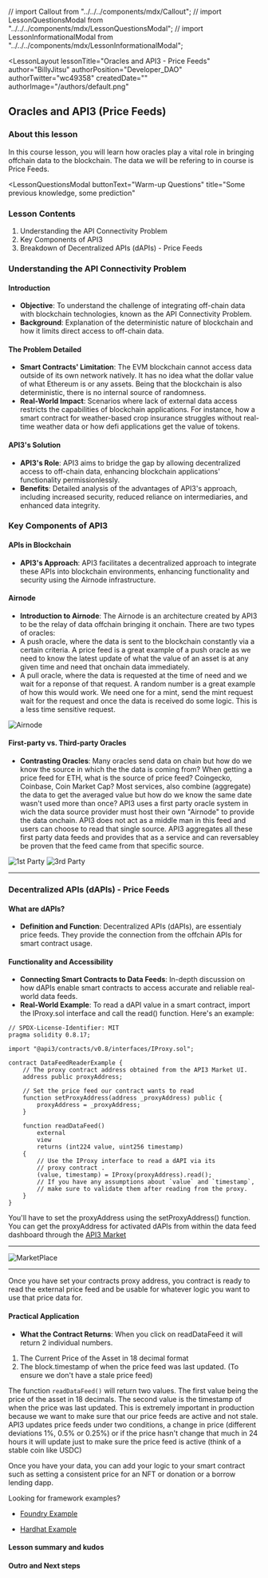 // import Callout from "../../../components/mdx/Callout";
// import LessonQuestionsModal from "../../../components/mdx/LessonQuestionsModal";
// import LessonInformationalModal from "../../../components/mdx/LessonInformationalModal";

<LessonLayout
   lessonTitle="Oracles and API3 - Price Feeds" 
   author="BillyJitsu"
   authorPosition="Developer_DAO"
   authorTwitter="wc49358"
   createdDate=""
   authorImage="/authors/default.png"
>

## Oracles and API3 (Price Feeds)

### About this lesson

In this course lesson, you will learn how oracles play a vital role in bringing offchain data to the blockchain. The data we will be refering to in course is Price Feeds.

<LessonQuestionsModal
  buttonText="Warm-up Questions"
  title="Some previous knowledge, some prediction"
>
  <Question question="1-oracles-api3/1-intro/Q1" />
  <Question question="1-oracles-api3/1-intro/Q2" />
  <Question question="1-oracles-api3/1-intro/Q3" />
  <Question question="1-oracles-api3/1-intro/Q4" />
  <Question question="1-oracles-api3/1-intro/Q5" />
</LessonQuestionsModal>

### Lesson Contents

1. Understanding the API Connectivity Problem
2. Key Components of API3
3. Breakdown of Decentralized APIs (dAPIs) - Price Feeds

### Understanding the API Connectivity Problem

#### Introduction

- **Objective**: To understand the challenge of integrating off-chain data with blockchain technologies, known as the API Connectivity Problem.
- **Background**: Explanation of the deterministic nature of blockchain and how it limits direct access to off-chain data.

#### The Problem Detailed

- **Smart Contracts' Limitation**: The EVM blockchain cannot access data outside of its own network natively. It has no idea what the dollar value of what Ethereum is or any assets. Being that the blockchain is also deterministic, there is no internal source of randomness.
- **Real-World Impact**: Scenarios where lack of external data access restricts the capabilities of blockchain applications. For instance, how a smart contract for weather-based crop insurance struggles without real-time weather data or how defi applications get the value of tokens.

#### API3's Solution

- **API3's Role**: API3 aims to bridge the gap by allowing decentralized access to off-chain data, enhancing blockchain applications' functionality permissionlessly.
- **Benefits**: Detailed analysis of the advantages of API3's approach, including increased security, reduced reliance on intermediaries, and enhanced data integrity.

### Key Components of API3

#### APIs in Blockchain

- **API3's Approach**: API3 facilitates a decentralized approach to integrate these APIs into blockchain environments, enhancing functionality and security using the Airnode infrastructure.

#### Airnode

- **Introduction to Airnode**: The Airnode is an architecture created by API3 to be the relay of data offchain bringing it onchain. There are two types of oracles:
- A push oracle, where the data is sent to the blockchain constantly via a certain criteria. A price feed is a great example of a push oracle as we need to know the latest update of what the value of an asset is at any given time and need that onchain data immediately.
- A pull oracle, where the data is requested at the time of need and we wait for a reponse of that request. A random number is a great example of how this would work. We need one for a mint, send the mint request wait for the request and once the data is received do some logic. This is a less time sensitive request.

![Airnode](/assets/lessons/1-oracles-api3/airnode-image.png)

#### First-party vs. Third-party Oracles

- **Contrasting Oracles**: Many oracles send data on chain but how do we know the source in which the the data is coming from? When getting a price feed for ETH, what is the source of price feed? Coingecko, Coinbase, Coin Market Cap? Most services, also combine (aggregate) the data to get the averaged value but how do we know the same date wasn't used more than once? API3 uses a first party oracle system in wich the data source provider must host their own "Airnode" to provide the data onchain. API3 does not act as a middle man in this feed and users can choose to read that single source. API3 aggregates all these first party data feeds and provides that as a service and can reversabley be proven that the feed came from that specific source.

![1st Party](/assets/lessons/1-oracles-api3/1st-party.png)
![3rd Party](/assets/lessons/1-oracles-api3/3rd-party.png)

---

### Decentralized APIs (dAPIs) - Price Feeds

#### What are dAPIs?

- **Definition and Function**: Decentralized APIs (dAPIs), are essentialy price feeds. They provide the connection from the offchain APIs for smart contract usage.

#### Functionality and Accessibility

- **Connecting Smart Contracts to Data Feeds**: In-depth discussion on how dAPIs enable smart contracts to access accurate and reliable real-world data feeds.
- **Real-World Example**:
  To read a dAPI value in a smart contract, import the IProxy.sol interface and call the read() function. Here's an example:

```solidity
// SPDX-License-Identifier: MIT
pragma solidity 0.8.17;

import "@api3/contracts/v0.8/interfaces/IProxy.sol";

contract DataFeedReaderExample {
    // The proxy contract address obtained from the API3 Market UI.
    address public proxyAddress;

    // Set the price feed our contract wants to read
    function setProxyAddress(address _proxyAddress) public {
        proxyAddress = _proxyAddress;
    }

    function readDataFeed()
        external
        view
        returns (int224 value, uint256 timestamp)
    {
        // Use the IProxy interface to read a dAPI via its
        // proxy contract .
        (value, timestamp) = IProxy(proxyAddress).read();
        // If you have any assumptions about `value` and `timestamp`,
        // make sure to validate them after reading from the proxy.
    }
}
```

You'll have to set the proxyAddress using the setProxyAddress() function. You can get the proxyAddress for activated dAPIs from within the data feed dashboard through the [API3 Market](https://market.api3.org/dapis)

---

![MarketPlace](/assets/lessons/1-oracles-api3/market.gif)

---

Once you have set your contracts proxy address, you contract is ready to read the external price feed and be usable for whatever logic you want to use that price data for.

#### Practical Application

- **What the Contract Returns**: When you click on readDataFeed it will return 2 individual numbers.

1. The Current Price of the Asset in 18 decimal format
2. The block.timestamp of when the price feed was last updated. (To ensure we don't have a stale price feed)

The function `readDataFeed()` will return two values. The first value being the price of the asset in 18 decimals. The second value is the timestamp of when the price was last updated. This is extremely important in production because we want to make sure that our price feeds are active and not stale.
API3 updates price feeds under two conditions, a change in price (different deviations 1%, 0.5% or 0.25%) or if the price hasn't change that much in 24 hours it will update just to make sure the price feed is active (think of a stable coin like USDC)

Once you have your data, you can add your logic to your smart contract such as setting a consistent price for an NFT or donation or a borrow lending dapp.

Looking for framework examples?

- [Foundry Example](https://github.com/api3-ecosystem/data-feed-reader-example-foundry)

- [Hardhat Example](https://github.com/api3dao/data-feed-reader-example)

#### Lesson summary and kudos

<QuizStatusChecker quiz="oracles-api3/quiz-oracles-api3-1" />

#### Outro and Next steps

</LessonLayout>
